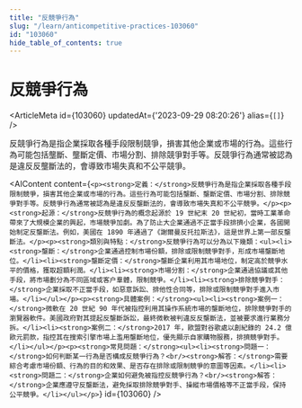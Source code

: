 ```yaml
---
title: "反競爭行為"
slug: "/learn/anticompetitive-practices-103060"
id: "103060"
hide_table_of_contents: true
---
```



# 反競爭行為

<ArticleMeta id={103060} updatedAt={'2023-09-29 08:20:26'} alias={`[]`} />
<div className='border-solid border-b border-t-0 my-4 border-[var(--ifm-color-gray-300)]' />

反競爭行為是指企業採取各種手段限制競爭，損害其他企業或市場的行為。這些行為可能包括壟斷、壟斷定價、市場分割、排除競爭對手等。反競爭行為通常被認為是違反反壟斷法的，會導致市場失真和不公平競爭。

<AIContent content={`<p><strong>定義：</strong>反競爭行為是指企業採取各種手段限制競爭，損害其他企業或市場的行為。這些行為可能包括壟斷、壟斷定價、市場分割、排除競爭對手等。反競爭行為通常被認為是違反反壟斷法的，會導致市場失真和不公平競爭。</p><p><strong>起源：</strong>反競爭行為的概念起源於 19 世紀末 20 世紀初，當時工業革命帶來了大規模企業的興起，市場競爭加劇。為了防止大企業通過不正當手段排擠小企業，各國開始制定反壟斷法。例如，美國在 1890 年通過了《謝爾曼反托拉斯法》，這是世界上第一部反壟斷法。</p><p><strong>類別與特點：</strong>反競爭行為可以分為以下幾類：<ul><li><strong>壟斷：</strong>企業通過控制市場份額，排除或限制競爭對手，形成市場壟斷地位。</li><li><strong>壟斷定價：</strong>壟斷企業利用其市場地位，制定高於競爭水平的價格，獲取超額利潤。</li><li><strong>市場分割：</strong>企業通過協議或其他手段，將市場劃分為不同區域或客户羣體，限制競爭。</li><li><strong>排除競爭對手：</strong>企業採取不正當手段，如惡意訴訟、排他性合同等，排除或限制競爭對手進入市場。</li></ul></p><p><strong>具體案例：</strong><ul><li><strong>案例一：</strong>微軟在 20 世紀 90 年代被指控利用其操作系統市場的壟斷地位，排除競爭對手的瀏覽器軟件。美國政府對其提起反壟斷訴訟，最終微軟被判違反反壟斷法，並被要求進行業務分拆。</li><li><strong>案例二：</strong>2017 年，歐盟對谷歌處以創紀錄的 24.2 億歐元罰款，指控其在搜索引擎市場上濫用壟斷地位，優先顯示自家購物服務，排擠競爭對手。</li></ul></p><p><strong>常見問題：</strong><ul><li><strong>問題一：</strong>如何判斷某一行為是否構成反競爭行為？<br/><strong>解答：</strong>需要綜合考慮市場份額、行為的目的和效果、是否存在排除或限制競爭的意圖等因素。</li><li><strong>問題二：</strong>企業如何避免被指控反競爭行為？<br/><strong>解答：</strong>企業應遵守反壟斷法，避免採取排除競爭對手、操縱市場價格等不正當手段，保持公平競爭。</li></ul></p>`} id={103060} />
